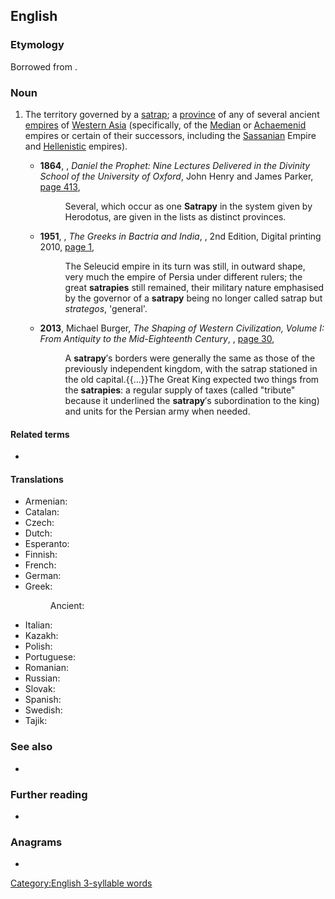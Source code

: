 ==English==

===Etymology===
Borrowed from {{bor|en|grc|σατραπεία}}.

===Noun===
{{en-noun}}

# {{lb|en|historical}} The territory governed by a [[satrap]]; a [[province]] of any of several ancient [[empire]]s of [[Western Asia]] (specifically, of the [[Median]] or [[Achaemenid]] empires or certain of their successors, including the [[Sassanian]] Empire and [[Hellenistic]] empires).
#* '''1864''', {{w|Edward Bouverie Pusey}}, ''Daniel the Prophet: Nine Lectures Delivered in the Divinity School of the University of Oxford'', John Henry and James Parker, [https://books.google.com.au/books?id=UwUVAAAAYAAJ&pg=PA413&dq=%22satrapy%22%7C%22satrapies%22&hl=en&sa=X&ved=0ahUKEwj36IfShI7jAhUDrZ4KHdfpCoIQ6AEIUDAI#v=onepage&q=%22satrapy%22%7C%22satrapies%22&f=false page 413],
#*: Several, which occur as one '''Satrapy''' in the system given by Herodotus, are given in the lists as distinct provinces.
#* '''1951''', {{w|William Woodthorpe Tarn|W. W. Tarn}}, ''The Greeks in Bactria and India'', {{w|Cambridge University Press}}, 2nd Edition, Digital printing 2010, [https://books.google.com.au/books?id=-HeJS3nE9cAC&pg=PA1&dq=%22satrapy%22%7C%22satrapies%22&hl=en&sa=X&ved=0ahUKEwj36IfShI7jAhUDrZ4KHdfpCoIQ6AEIoQEwFg#v=onepage&q=%22satrapy%22%7C%22satrapies%22&f=false page 1],
#*: The Seleucid empire in its turn was still, in outward shape, very much the empire of Persia under different rulers; the great '''satrapies''' still remained, their military nature emphasised by the governor of a '''satrapy''' being no longer called satrap but ''strategos'', 'general'.
#* '''2013''', Michael Burger, ''The Shaping of Western Civilization, Volume I: From Antiquity to the Mid-Eighteenth Century'', {{w|University of Toronto Press}}, [https://books.google.com.au/books?id=91jpAwAAQBAJ&pg=PA30&dq=%22satrapy%22%7C%22satrapies%22&hl=en&sa=X&ved=0ahUKEwj36IfShI7jAhUDrZ4KHdfpCoIQ6AEIpwEwFw#v=onepage&q=%22satrapy%22%7C%22satrapies%22&f=false page 30],
#*: A '''satrapy'''′s borders were generally the same as those of the previously independent kingdom, with the satrap stationed in the old capital.{{...}}The Great King expected two things from the '''satrapies''': a regular supply of taxes (called "tribute" because it underlined the '''satrapy'''′s subordination to the king) and units for the Persian army when needed.

====Related terms====
* {{l|en|satrap}}

====Translations====
{{trans-top|territory governed by a satrap}}
* Armenian: {{t+|hy|սատրապություն}}
* Catalan: {{t|ca|satrapia|f}}
* Czech: {{t+|cs|satrapie|f}}
* Dutch: {{t+|nl|satrapie|f}}
* Esperanto: {{t|eo|satrapio|s}}
* Finnish: {{t|fi|satraappikunta}}
* French: {{t+|fr|satrapie|f}}
* German: {{t|de|Satrapie|f}}
* Greek:
*: Ancient: {{t|grc|σατραπεία|f}}
{{trans-mid}}
* Italian: {{t+|it|satrapia|f}}
* Kazakh: {{t|kk|сатрапия}}
* Polish: {{t+|pl|satrapia|f}}
* Portuguese: {{t+|pt|satrapia|f}}
* Romanian: {{t+|ro|satrapie|f}}
* Russian: {{t+|ru|сатра́пия|f}}
* Slovak: {{t|sk|satrapia|f}}
* Spanish: {{t+|es|satrapía|f}}
* Swedish: {{t|sv|satrapi|c}}
* Tajik: {{t|tg|сатрапия}}
{{trans-bottom}}

===See also===
* {{l|en|viceroyalty}}

===Further reading===
* {{pedia|Satrap}}

===Anagrams===
* {{anagrams|en|a=aaprsty|partays|spayart}}

[[Category:English 3-syllable words]]
{{C|en|Offices|Persia}}